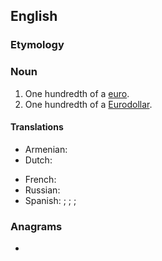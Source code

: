 {{also|eurocent}}
==English==

===Etymology===
{{prefix|en|Euro|cent}}

===Noun===
{{en-noun}}

# One hundredth of a [[euro]].
# One hundredth of a [[Eurodollar]].

====Translations====
{{trans-top|one hundredth of a euro}}
* Armenian: {{t|hy|եվրոցենտ|sc=Armn}}
* Dutch: {{t+|nl|eurocent|f}}
{{trans-mid}}
* French: {{t+|fr|centime|m}}
* Russian: {{t+|ru|евроце́нт}}
* Spanish: {{t+|es|cent|m|s}}; {{t+|es|céntimo|m|s}}; {{t|es|cént.|m|s}} {{qualifier|abbreviation}}; {{t|es|cts.|m|p}} {{qualifier|abbreviation}}
{{trans-bottom}}

===Anagrams===
* {{anagrams|en|a=ceenortu|cotenure}}